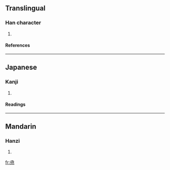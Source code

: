 ==Translingual==
===Han character===
{{Han char|rn=86|rad=火|as=07|sn=11|four=|canj=弓水火 (NEF)}}
# {{defn|Han|sort=火07}}
====References====
{{Han ref|kx=0673.111|dkj=19092|hdz=32208.010|uh=710F|ud=28943}}

----
==Japanese==
===Kanji===
{{ja-kanji|grade=|rs=火07}}
# {{defn|Japanese}} 
====Readings====
{{ja-readings|on=[[きょく]] (kyoku), [[け]] (ke)|kun=[[すみやか]] (sumiyaka)}}

----
==Mandarin==
===Hanzi===
{{cmn-hanzi|pin=[[jí]] ([[ji2]])|wg=chi<sup>2</sup>}}
# {{defn|Mandarin}}

[[fr:焏]]